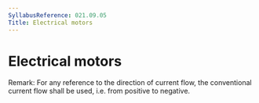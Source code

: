 ```yaml
---
SyllabusReference: 021.09.05
Title: Electrical motors
---
```


# Electrical motors

Remark: For any reference to the direction of current flow, the conventional
current flow shall be used, i.e. from positive to negative.

<Content />
